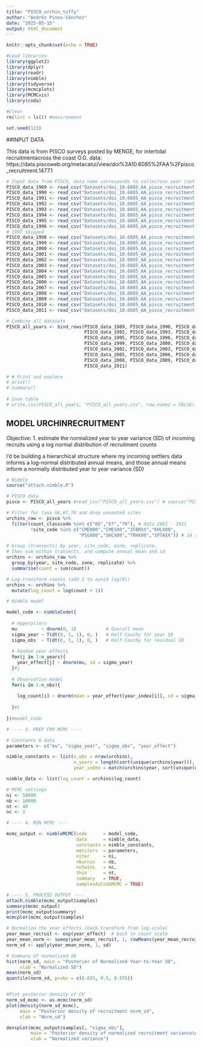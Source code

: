 ```yaml
---
title: "PISCO_urchin_tuffy"
author: "Andrés Pinos-Sánchez"
date: "2025-05-15"
output: html_document
---
```


```r
knitr::opts_chunk$set(echo = TRUE)

#Load libraries
library(ggplot2)
library(dplyr)
library(readr)
library(nimble)
library(tidyverse)
library(mcmcplots)
library(MCMCvis)
library(coda)

#Clear
rm(list = ls()) #environment

set.seed(123)
```


##INPUT DATA

This data is from PISCO surveys posted by MENGE, for intertidal recruitmentacross the coast
O.G. data: https://data.piscoweb.org/metacatui/view/doi%3A10.6085%2FAA%2Fpisco_recruitment.1477.1
```r
# Input data from PISCO, data name corresponds to collection year (not deployment)
PISCO_data_1989 <- read_csv("Datasets/doi_10.6085_AA_pisco_recruitment.124.1.csv")  |> mutate(year = 1989, .before = 1)
PISCO_data_1990 <- read_csv("Datasets/doi_10.6085_AA_pisco_recruitment.126.1.csv")  |> mutate(year = 1990, .before = 1)
PISCO_data_1991 <- read_csv("Datasets/doi_10.6085_AA_pisco_recruitment.128.1.csv")  |> mutate(year = 1991, .before = 1)
PISCO_data_1992 <- read_csv("Datasets/doi_10.6085_AA_pisco_recruitment.130.1.data") |> mutate(year = 1992, .before = 1)
PISCO_data_1993 <- read_csv("Datasets/doi_10.6085_AA_pisco_recruitment.132.1.data") |> mutate(year = 1993, .before = 1)
PISCO_data_1994 <- read_csv("Datasets/doi_10.6085_AA_pisco_recruitment.134.1.csv")  |> mutate(year = 1994, .before = 1)
PISCO_data_1995 <- read_csv("Datasets/doi_10.6085_AA_pisco_recruitment.136.1.data") |> mutate(year = 1995, .before = 1)
PISCO_data_1996 <- read_csv("Datasets/doi_10.6085_AA_pisco_recruitment.138.1.data") |> mutate(year = 1996, .before = 1)
# 1997 skipped
PISCO_data_1998 <- read_csv("Datasets/doi_10.6085_AA_pisco_recruitment.140.1.data") |> mutate(year = 1998, .before = 1)
PISCO_data_1999 <- read_csv("Datasets/doi_10.6085_AA_pisco_recruitment.142.1.data") |> mutate(year = 1999, .before = 1)
PISCO_data_2000 <- read_csv("Datasets/doi_10.6085_AA_pisco_recruitment.144.1.csv")  |> mutate(year = 2000, .before = 1)
PISCO_data_2001 <- read_csv("Datasets/doi_10.6085_AA_pisco_recruitment.146.1.data") |> mutate(year = 2001, .before = 1)
PISCO_data_2002 <- read_csv("Datasets/doi_10.6085_AA_pisco_recruitment.148.1.csv")  |> mutate(year = 2002, .before = 1)
PISCO_data_2003 <- read_csv("Datasets/doi_10.6085_AA_pisco_recruitment.150.1.data") |> mutate(year = 2003, .before = 1)
PISCO_data_2004 <- read_csv("Datasets/doi_10.6085_AA_pisco_recruitment.152.1.csv")  |> mutate(year = 2004, .before = 1)
PISCO_data_2005 <- read_csv("Datasets/doi_10.6085_AA_pisco_recruitment.154.1.csv")  |> mutate(year = 2005, .before = 1)
PISCO_data_2006 <- read_csv("Datasets/doi_10.6085_AA_pisco_recruitment.156.1.data") |> mutate(year = 2006, .before = 1)
PISCO_data_2007 <- read_csv("Datasets/doi_10.6085_AA_pisco_recruitment.1364.1.data")|> mutate(year = 2007, .before = 1)
PISCO_data_2008 <- read_csv("Datasets/doi_10.6085_AA_pisco_recruitment.1366.1.csv") |> mutate(year = 2008, .before = 1)
PISCO_data_2009 <- read_csv("Datasets/doi_10.6085_AA_pisco_recruitment.1438.1.csv") |> mutate(year = 2009, .before = 1)
PISCO_data_2010 <- read_csv("Datasets/doi_10.6085_AA_pisco_recruitment.1446.1.csv") |> mutate(year = 2010, .before = 1)
PISCO_data_2011 <- read_csv("Datasets/doi_10.6085_AA_pisco_recruitment.1464.1.txt") |> mutate(year = 2011, .before = 1)

# Combine all datasets
PISCO_all_years <- bind_rows(PISCO_data_1989, PISCO_data_1990, PISCO_data_1991, 
                             PISCO_data_1992, PISCO_data_1993, PISCO_data_1994, 
                             PISCO_data_1995, PISCO_data_1996, PISCO_data_1998,
                             PISCO_data_1999, PISCO_data_2000, PISCO_data_2001,
                             PISCO_data_2002, PISCO_data_2003, PISCO_data_2004, 
                             PISCO_data_2005, PISCO_data_2006, PISCO_data_2007, 
                             PISCO_data_2008, PISCO_data_2009, PISCO_data_2010, 
                             PISCO_data_2011)

# # Print and explore
# print()
# summary()
 
# Save table
# write.csv(PISCO_all_years, "PISCO_all_years.csv", row.names = FALSE)

```

## MODEL URCHINRECRUITMENT

Objective:
1. estimate the normalized year to year variance (SD) of incoming recruits using a 
log normal distribution of recruitment counts

I'd be building a hierarchical structure where my incoming settlers data informs
a log-normal distributed annual means, and those annual means inform a normally 
distributed year to year variance (SD)
```r
# Nimble
source("attach.nimble.R")

# PISCO data
pisco <- PISCO_all_years #read_csv("PISCO_all_years.csv") # source("PISCO_data_prep.R")

# Filter for taxa 66,67,70 and drop unwanted sites
urchins_raw <- pisco %>%
  filter(count_classcode %in% c("66","67","70"), # data 2001 - 2011
         !site_code %in% c("CMEN00","CMES00","IFBRXX","KHLX00",
                           "PSGX00","SHCX00","TRHX00","IPTAXX")) # 14 sites

# Group (transects) by year, site_code, zone, replicate, 
# then sum within transects, and compute annual mean and sd
urchins <- urchins_raw %>%
  group_by(year, site_code, zone, replicate) %>%
  summarise(count = sum(count))

# Log-transform counts (add 1 to avoid log(0))
urchins <- urchins %>%
  mutate(log_count = log(count + 1))

# Nimble model

model_code <- nimbleCode({
  
  # Hyperpriors
  mu         ~ dnorm(0, 1)           # Overall mean
  sigma_year ~ T(dt(0, 1, 1), 0, )   # Half-Cauchy for year SD
  sigma_obs  ~ T(dt(0, 1, 1), 0, )   # Half-Cauchy for residual SD
  
  # Random year effects
  for(j in 1:n_years){
    year_effect[j] ~ dnorm(mu, sd = sigma_year)
  }#j
  
  # Observation model
  for(i in 1:n_obs){
    
    log_count[i] ~ dnorm(mean = year_effect[year_index[i]], sd = sigma_obs)
    
  }#i
  
})#model_code

# ---- 3. PREP FOR MCMC ----

# Constants & data
parameters <- c("mu", "sigma_year", "sigma_obs", "year_effect")

nimble_constants <- list(n_obs = nrow(urchins),
                         n_years = length(sort(unique(urchins$year))),
                         year_index = match(urchins$year, sort(unique(urchins$year))))

nimble_data <- list(log_count = urchins$log_count)

# MCMC settings
ni <- 50000
nb <- 10000
nt <- 40
nc <- 3

# ---- 4. RUN MCMC ----

mcmc_output <- nimbleMCMC(code      = model_code,
                          data      = nimble_data,
                          constants = nimble_constants,
                          monitors  = parameters,
                          niter     = ni,
                          nburnin   = nb,
                          nchains   = nc,
                          thin      = nt,
                          summary   = TRUE,
                          samplesAsCodaMCMC = TRUE)

# ---- 5. PROCESS OUTPUT ----
attach.nimble(mcmc_output$samples)
summary(mcmc_output)
print(mcmc_output$summary)
mcmcplot(mcmc_output$samples)

# Normalize the year effects (back-transform from log-scale)
year_mean_recruit <- exp(year_effect)  # back to count scale
year_mean_norm <- sweep(year_mean_recruit, 1, rowMeans(year_mean_recruit), "/")
norm_sd <- apply(year_mean_norm, 1, sd)

# Summary of normalized SD
hist(norm_sd, main = "Posterior of Normalized Year-to-Year SD",
     xlab = "Normalized SD")
mean(norm_sd)
quantile(norm_sd, probs = c(0.025, 0.5, 0.975))


#Plot posterior density of CV
norm_sd_mcmc <- as.mcmc(norm_sd)
plot(density(norm_sd_mcmc),
     main = "Posterior density of recruitment norm_sd",
     xlab = "Norm_sd")

densplot(mcmc_output$samples[, "sigma_obs"],
         main = "Posterior density of normalized recruitment variance\n(exp(σ²) - 1)",
         xlab = "Normalized variance")


```

